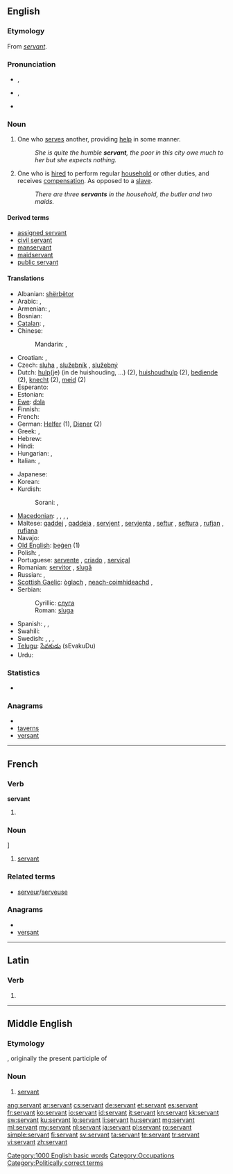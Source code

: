 {{wikipedia|dab=servant (disambiguation)|servant}}
==English==

===Etymology===
From {{etyl|fro}} ''[[#French|servant]]''.

===Pronunciation===
* {{a|RP}} {{IPA|/ˈsɜːvənt/}}, {{SAMPA|/"s3:v@nt/}}
* {{a|GenAm}} {{IPA|/ˈsɝvənt/}}, {{SAMPA|/"s3`v@nt/}}
* {{audio|en-us-servant.ogg|Audio (US)}}

===Noun===
{{wikipedia}}
{{en-noun}}

# One who [[serve]]s another, providing [[help]] in some manner.
#:''She is quite the humble '''servant''', the poor in this city owe much to her but she expects nothing.''
# One who is [[hired]] to perform regular [[household]] or other duties, and receives [[compensation]].  As opposed to a [[slave]].
#:''There are three '''servants''' in the household, the butler and two maids.''

====Derived terms====
* [[assigned servant]]
* [[civil servant]]
* [[manservant]]
* [[maidservant]]
* [[public servant]]

====Translations====
{{trans-top}}
* Albanian: [[shërbëtor]] {{m}}
* Arabic: {{t|ar|خادم|m|tr=khaadim|sc=Arab}}, {{t|ar|خادمة|f|tr=khaadima|sc=Arab}}
* Armenian: {{t-|hy|ծառա|tr=çaṙa}},  {{t-|hy|սպասավոր|tr=spasavor}}
* Bosnian: {{t-|bs|sluga|f}}
* [[Catalan]]: {{t-|ca|criat|m}}, {{t-|ca|criada|f}}
* Chinese:
*: Mandarin: {{t|zh|僕人|sc=Hani}}, {{t|zh|仆人|tr=púrén|sc=Hani}}
* Croatian: {{t-|hr|sluga|f|alt=slúga}}, {{t-|hr|služavka|f|alt=slùžāvka}}
* Czech: [[sluha]] {{m}}, [[služebník]] {{m}}, [[služebný]] {{m}}
* Dutch: [[hulp]](je) (in de huishouding, ...) (2), [[huishoudhulp]] (2), [[bediende]] (2), [[knecht]] {{m}} (2), [[meid]] {{f}} (2)
* Esperanto: {{t-|eo|servisto|xs=Esperanto}}
* Estonian: {{t-|et|teener}}
* [[Ewe]]: [[dɔla]]
* Finnish: {{t-|fi|palvelija}}
* French: {{t+|fr|domestique}}
* German: [[Helfer]] {{m}} (1), [[Diener]] {{m}} (2)
* Greek: {{t|el|υπηρέτης|m|tr=ipirétis}},  {{t+|el|υπάλληλος|m|tr=ipálilos}}
* Hebrew: {{t+|he|עבד|tr=eved}}
* Hindi: {{t|hi|नौकर|m|tr=naukar|sc=Deva}}
* Hungarian: {{t+|hu|szolga}},  {{t|hu|cseléd}}
* Italian: {{t+|it|servo|m}}, {{t-|it|servitore|m|f}}
{{trans-mid}}
* Japanese: {{t|ja|召使い|tr=めしつかい, meshitsukai|sc=Jpan}}
* Korean: {{t|ko|하인|tr=hain|sc=Kore}}
* Kurdish: {{t|ku|نۆکه‌ر|tr=noker|sc=ku-Arab}}
*: Sorani: {{t|ku|به‌رده‌ست|tr=berdest|sc=ku-Arab}}, {{t|ku|خزمه‌تکار|tr=xizmetkár|sc=ku-Arab}}
* [[Macedonian]]: {{t-|mk|слуга|m|tr=slúga}},  {{t|mk|слугинка|f|tr=slúginka}},  {{t|mk|измеќар|m|tr=ízmeḱar}},  {{t|mk|измеќарка|f|tr=ízmeḱarka}},  {{t|mk|момок|m|tr=mómok}}
* Maltese: [[qaddej]] {{m}}, [[qaddeja]] {{f}}, [[servjent]] {{m}}, [[servjenta]] {{f}}, [[seftur]] {{m}}, [[seftura]] {{f}}, [[rufjan]] {{m}}, [[rufjana]] {{f}}
* Navajo: {{tø|nv|ndaalʼaʼí}}
* [[Old English]]: [[þegen|þeġen]] (1)
* Polish: {{t-|pl|sługa|m}},  {{t|pl|służący|m}}
* Portuguese: [[servente]] {{m|f}}, [[criado]] {{m}}, [[serviçal]] {{m|f}}
* Romanian: [[servitor]] {{m}}, [[slugă]] {{m}}
* Russian: {{t+|ru|слуга|m|tr=slugá}}, {{t|ru|служанка|f|tr=služánka|sc=Cyrl}}
* [[Scottish Gaelic]]: [[òglach]] {{m}}, [[neach-coimhideachd]] {{m}},  {{t-|gd|searbhanta|m|f|xs=Scottish Gaelic}}
* Serbian:
*: Cyrillic: [[слуга#Serbian|слуга]] {{f}}
*: Roman: [[sluga#Serbian|sluga]] {{f}}
* Spanish: {{t-|es|sirviente|m|f}}, {{t+|es|criado|m}}, {{t+|es|criada|f}}
* Swahili: {{t|sw|utumishi|xs=Swahili}}
* Swedish: {{t|sv|betjänt}},  {{t+|sv|tjänare|c}}, {{t|sv|tjänstefolk|n}}, {{t|sv|hjon|n}}
* [[Telugu]]: [[సేవకుడు]] (sEvakuDu)
* Urdu: {{t|ur|نوکر|m|tr=naukar|sc=ur-Arab}}
{{trans-bottom}}

===Statistics===
* {{rank|prove|engaged|America|993|servant|doctor|Michael|fee}}

===Anagrams===
* {{alphagram|aenrstv}}
* [[taverns#English|taverns]]
* [[versant#English|versant]]

[[Category:1000 English basic words]]
[[Category:Occupations]]
[[Category:Politically correct terms]]

----

==French==

===Verb===
'''servant'''

# {{present participle of|servir|lang=fr}}

===Noun===
{{fr-noun|m|f=servante}}]

# [[#English|servant]]

===Related terms===
* [[serveur]]/[[serveuse]]

===Anagrams===
* {{alphagram|aenrstv}}
* [[versant#French|versant]]

----

==Latin==

===Verb===
{{la-verb-form|servant}}

# {{conjugation of|servo|servō|3|p|pres|act|ind|lang=la}}

----

==Middle English==
<!--this Middle English entry was created using Template:new enm entry-->

===Etymology===
{{etyl|fro|enm}} {{term|servant|lang=fro}}, originally the present participle of {{term|servir|lang=fro}}

===Noun===
{{enm-noun}}

# [[#English|servant]]

[[ang:servant]]
[[ar:servant]]
[[cs:servant]]
[[de:servant]]
[[et:servant]]
[[es:servant]]
[[fr:servant]]
[[ko:servant]]
[[io:servant]]
[[id:servant]]
[[it:servant]]
[[kn:servant]]
[[kk:servant]]
[[sw:servant]]
[[ku:servant]]
[[lo:servant]]
[[li:servant]]
[[hu:servant]]
[[mg:servant]]
[[ml:servant]]
[[my:servant]]
[[nl:servant]]
[[ja:servant]]
[[pl:servant]]
[[ro:servant]]
[[simple:servant]]
[[fi:servant]]
[[sv:servant]]
[[ta:servant]]
[[te:servant]]
[[tr:servant]]
[[vi:servant]]
[[zh:servant]]